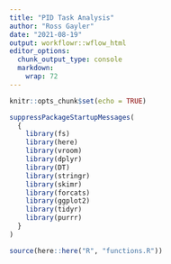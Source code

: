 ```yaml
---
title: "PID Task Analysis"
author: "Ross Gayler"
date: "2021-08-19"
output: workflowr::wflow_html
editor_options:
  chunk_output_type: console
  markdown: 
    wrap: 72
---
```


```r
knitr::opts_chunk$set(echo = TRUE)

suppressPackageStartupMessages(
  {
    library(fs)
    library(here)
    library(vroom)
    library(dplyr)
    library(DT)
    library(stringr)
    library(skimr)
    library(forcats)
    library(ggplot2)
    library(tidyr)
    library(purrr)
  }
)

source(here::here("R", "functions.R"))
```
